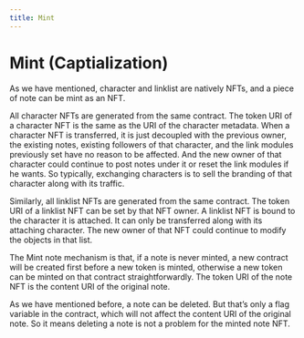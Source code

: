 ```yaml
---
title: Mint
---
```


# Mint (Captialization)

As we have mentioned, character and linklist are natively NFTs, and a piece of note can be mint as an NFT.

All character NFTs are generated from the same contract. The token URI of a character NFT is the same as the URI of the character metadata. When a character NFT is transferred, it is just decoupled with the previous owner, the existing notes, existing followers of that character, and the link modules previously set have no reason to be affected. And the new owner of that character could continue to post notes under it or reset the link modules if he wants. So typically, exchanging characters is to sell the branding of that character along with its traffic.

Similarly, all linklist NFTs are generated from the same contract. The token URI of a linklist NFT can be set by that NFT owner. A linklist NFT is bound to the character it is attached. It can only be transferred along with its attaching character. The new owner of that NFT could continue to modify the objects in that list.

The Mint note mechanism is that, if a note is never minted, a new contract will be created first before a new token is minted, otherwise a new token can be minted on that contract straightforwardly. The token URI of the note NFT is the content URI of the original note.

As we have mentioned before, a note can be deleted. But that’s only a flag variable in the contract, which will not affect the content URI of the original note. So it means deleting a note is not a problem for the minted note NFT.
